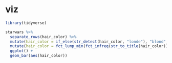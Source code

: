 # viz

```r
library(tidyverse)
```

```r
starwars %>% 
  separate_rows(hair_color) %>% 
  mutate(hair_color = if_else(str_detect(hair_color, "londe"), "blond", hair_color)) %>% 
  mutate(hair_color = fct_lump_min(fct_infreq(str_to_title(hair_color)), 4)) %>% 
  ggplot() +
  geom_bar(aes(hair_color))
```